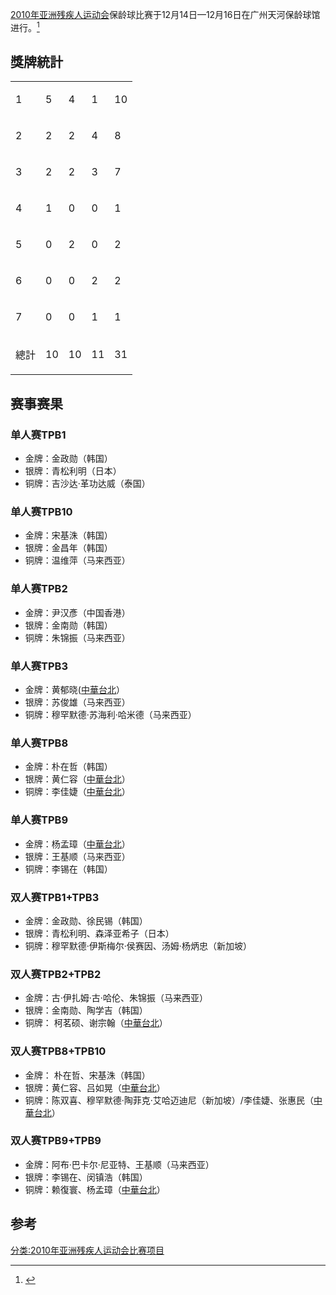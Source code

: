 [[2010年亚洲残疾人运动会|2010年亚洲残疾人运动会]]保龄球比赛于12月14日—12月16日在广州天河保龄球馆进行。<ref>{{Cite web |url=http://www.gzapg2010.cn/special/008904D3/baolingqiuxw.html |title=2010年亚洲残疾人运动会保龄球比赛信息 |accessdate=2010-12-17 |archive-date=2010-12-16 |archive-url=https://web.archive.org/web/20101216055711/http://www.gzapg2010.cn/special/008904D3/baolingqiuxw.html |dead-url=yes }}</ref>

== 獎牌統計 ==
{| {{RankedMedalTable|class=wikitable sortable}}
|-
|1||align=left|{{flagIOC2team|KOR|2010年亚洲残疾人运动会}}||5||4||1||10
|-
|2||align=left|{{flagIOC2team|TPE|2010年亚洲残疾人运动会}}||2||2||4||8
|-
|3||align=left|{{flagIOC2team|MAS|2010年亚洲残疾人运动会}}||2||2||3||7
|-
|4||align=left|{{flagIOC2team|HKG|2010年亚洲残疾人运动会}}||1||0||0||1
|-
|5||align=left|{{flagIOC2team|JPN|2010年亚洲残疾人运动会}}||0||2||0||2
|-
|6||align=left|{{flagIOC2team|SIN|2010年亚洲残疾人运动会}}||0||0||2||2
|-
|7||align=left|{{flagIOC2team|THA|2010年亚洲残疾人运动会}}||0||0||1||1
|- class="sortbottom"
!colspan=2| 總計 || 10 || 10 || 11 || 31
|}

==赛事赛果==
===单人赛TPB1===
*金牌：金政勋（韩国）
*银牌：青松利明（日本）
*铜牌：吉沙达·革功达威（泰国）

===单人赛TPB10===
*金牌：宋基洙（韩国）
*银牌：金昌年（韩国）
*铜牌：温维萍（马来西亚）

===单人赛TPB2===
*金牌：尹汉彥（中国香港）
*银牌：金南勋（韩国）
*铜牌：朱锦振（马来西亚）

===单人赛TPB3===
*金牌：黄郁晓([[中華台北|中華台北]]）
*银牌：苏俊雄（马来西亚）
*铜牌：穆罕默德·苏海利·哈米德（马来西亚）

===单人赛TPB8===
*金牌：朴在哲（韩国）
*银牌：黄仁容（[[中華台北|中華台北]]）
*铜牌：李佳婕（[[中華台北|中華台北]]）

===单人赛TPB9===
*金牌：杨孟璋（[[中華台北|中華台北]]）
*银牌：王基顺（马来西亚）
*铜牌：李锡在（韩国）

===双人赛TPB1+TPB3===
*金牌：金政勋、徐民锡（韩国）
*银牌：青松利明、森泽亚希子（日本）
*铜牌：穆罕默德·伊斯梅尔·侯赛因、汤姆·杨炳忠（新加坡）

===双人赛TPB2+TPB2===
*金牌：古·伊扎姆·古·哈伦、朱锦振（马来西亚）
*银牌：金南勋、陶学吉（韩国）
*铜牌：	柯茗硕、谢宗翰（[[中華台北|中華台北]]）

===双人赛TPB8+TPB10===
*金牌：	朴在哲、宋基洙（韩国）
*银牌：黄仁容、吕如晃（[[中華台北|中華台北]]）
*铜牌：陈双喜、穆罕默德·陶菲克·艾哈迈迪尼（新加坡）/李佳婕、张惠民（[[中華台北|中華台北]]）

===双人赛TPB9+TPB9===
*金牌：阿布·巴卡尔·尼亚特、王基顺（马来西亚）
*银牌：李锡在、闵镇浩（韩国）
*铜牌：赖復寰、杨孟璋（[[中華台北|中華台北]]）
==参考==
<references />
[[分类:2010年亚洲残疾人运动会比赛项目|分类:2010年亚洲残疾人运动会比赛项目]]
{{2010年亚洲残疾人运动会项目}}